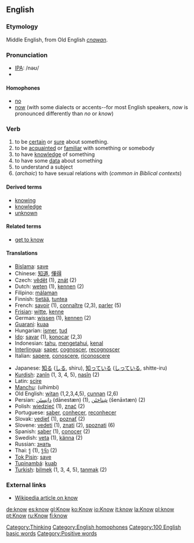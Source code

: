 ==English==

{{rank|before|see|over|93|know|much|after|first}}

===Etymology===
Middle English, from Old English ''[[cnawan]]''.

=== Pronunciation ===
*[[w:IPA|IPA]]: /nəʊ/
*{{audio|en-us-know.ogg|Audio (US)}}

====Homophones====
*[[no]]
*[[now]] (with some dialects or accents--for most English speakers, ''now'' is pronounced differently than ''no'' or ''know'')

===Verb===
{{irregverb|'''to know'''|'''[[knows]]'''|'''[[knew]]'''|'''[[known]]'''|'''[[knowing]]'''}}

#to be [[certain]] or [[sure]] about something.
#to be [[acquainted]] or [[familiar]] with something or somebody
#to have [[knowledge]] of something
#to have some [[data]] about something
#to understand a subject
#(''archaic'') to have sexual relations with (''common in Biblical contexts'')

====Derived terms====
*[[knowing]]
*[[knowledge]]
*[[unknown]]

====Related terms====
*[[get to know]]

====Translations====
{{top}}
*[[Bislama]]: [[save]]
*Chinese: [[知道]], [[懂得]]
*Czech: [[vědět]] (1), [[znát]] (2)
*Dutch: [[weten]] (1), [[kennen]] (2)
*Filipino: [[málaman]]
*Finnish: [[tietää]], [[tuntea]]
*French: [[savoir]] (1), [[connaître]] (2,3), [[parler]] (5)
*[[Frisian]]: [[witte]], [[kenne]]
*German: [[wissen]] (1), [[kennen]] (2)
*[[Guarani]]: [[kuaa]]
*Hungarian: [[ismer]], [[tud]]
*[[Ido]]: [[savar]] (1), [[konocar]] (2,3)
*Indonesian: [[tahu]], [[tahu|mengetahui]], [[kenal]]
*[[Interlingua]]: [[saper]], [[cognoscer]], [[recognoscer]]
*Italian: [[sapere]], [[conoscere]], [[riconoscere]]
{{mid}}
*Japanese: [[知る]] ([[しる]], shiru), [[知っている]] ([[しっている]], shitte-iru)
*[[Kurdish]]: [[zanîn]] (1, 3, 4, 5), [[nasîn]] (2)
*Latin: [[scire]]
*[[Manchu]]: (ulhimbi)
*Old English: [[witan]] (1,2,3,4,5), [[cunnan]] (2,6)
*Persian:  [[دانِستَن]] (dānestæn) (1), [[شِناختَن]] (šenāxtæn) (2)
*Polish:  [[wiedzieć]] (1), [[znać]] (2)
*Portuguese: [[saber]], [[conhecer]], [[reconhecer]]
*Slovak: [[vedieť]] (1), [[poznať]] (2)
*Slovene: [[vedeti]] (1), [[znati]] (2), [[spoznati]] (6)
*Spanish: [[saber]] (1), [[conocer]] (2)
*Swedish: [[veta]] (1), [[känna]] (2)
*Russian:  [[знать]]
*Thai: [[รู้]] (1), [[รู้จัก]] (2)
*[[Tok Pisin]]: [[save]]
*[[Tupinambá]]: [[kuab]]
*[[Turkish]]: [[bilmek]] (1, 3, 4, 5), [[tanmak]] (2)
{{bottom}}

===External links===
* [[w:know|Wikipedia article on know]]

[[Category:Thinking]]
[[Category:English homophones]]
[[Category:100 English basic words]]
[[Category:Positive words]]

[[de:know]]
[[es:know]]
[[gl:Know]]
[[ko:Know]]
[[io:Know]]
[[it:know]]
[[la:Know]]
[[pl:know]]
[[pt:Know]]
[[ru:Know]]
[[fi:know]]